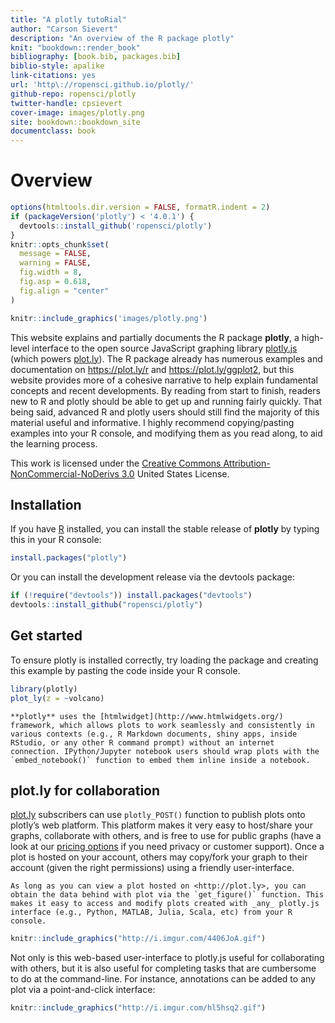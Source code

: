 ```yaml
--- 
title: "A plotly tutoRial"
author: "Carson Sievert"
description: "An overview of the R package plotly"
knit: "bookdown::render_book"
bibliography: [book.bib, packages.bib]
biblio-style: apalike
link-citations: yes
url: 'http\://ropensci.github.io/plotly/'
github-repo: ropensci/plotly
twitter-handle: cpsievert
cover-image: images/plotly.png
site: bookdown::bookdown_site
documentclass: book
---
```


# Overview {-}

```r
options(htmltools.dir.version = FALSE, formatR.indent = 2)
if (packageVersion('plotly') < '4.0.1') {
  devtools::install_github('ropensci/plotly')
}
knitr::opts_chunk$set(
  message = FALSE, 
  warning = FALSE, 
  fig.width = 8, 
  fig.asp = 0.618,
  fig.align = "center"
)
```

```r
knitr::include_graphics('images/plotly.png')
```

This website explains and partially documents the R package **plotly**, a high-level interface to the open source JavaScript graphing library [plotly.js](https://github.com/plotly/plotly.js) (which powers [plot.ly](https://plot.ly/)). The R package already has numerous examples and documentation on <https://plot.ly/r> and <https://plot.ly/ggplot2>, but this website provides more of a cohesive narrative to help explain fundamental concepts and recent developments. By reading from start to finish, readers new to R and plotly should be able to get up and running fairly quickly. That being said, advanced R and plotly users should still find the majority of this material useful and informative. I highly recommend copying/pasting examples into your R console, and modifying them as you read along, to aid the learning process.

This work is licensed under the [Creative Commons Attribution-NonCommercial-NoDerivs 3.0](http://creativecommons.org/licenses/by-nc-nd/3.0/us/) United States License. 

## Installation {-}

If you have [R](https://cran.r-project.org/) installed, you can install the stable release of **plotly** by typing this in your R console:

```r
install.packages("plotly")
```

Or you can install the development release via the devtools package:

```r
if (!require("devtools")) install.packages("devtools")
devtools::install_github("ropensci/plotly")
```

## Get started {-}

To ensure plotly is installed correctly, try loading the package and creating this example by pasting the code inside your R console.

```r
library(plotly)
plot_ly(z = ~volcano)
```

```block
**plotly** uses the [htmlwidget](http://www.htmlwidgets.org/) framework, which allows plots to work seamlessly and consistently in various contexts (e.g., R Markdown documents, shiny apps, inside RStudio, or any other R command prompt) without an internet connection. IPython/Jupyter notebook users should wrap plots with the `embed_notebook()` function to embed them inline inside a notebook.
```


## plot.ly for collaboration {-}

[plot.ly](https://plot.ly/) subscribers can use `plotly_POST()` function to publish plots onto plotly's web platform. This platform makes it very easy to host/share your graphs, collaborate with others, and is free to use for public graphs (have a look at our [pricing options](https://plot.ly/products/cloud/) if you need privacy or customer support). Once a plot is hosted on your account, others may copy/fork your graph to their account (given the right permissions) using a friendly user-interface.

```block
As long as you can view a plot hosted on <http://plot.ly>, you can obtain the data behind with plot via the `get_figure()` function. This makes it easy to access and modify plots created with _any_ plotly.js interface (e.g., Python, MATLAB, Julia, Scala, etc) from your R console.
```

```r
knitr::include_graphics("http://i.imgur.com/4406JoA.gif")
```

Not only is this web-based user-interface to plotly.js useful for collaborating with others, but it is also useful for completing tasks that are cumbersome to do at the command-line. For instance, annotations can be added to any plot via a point-and-click interface:

```r
knitr::include_graphics("http://i.imgur.com/hl5hsq2.gif")
```
